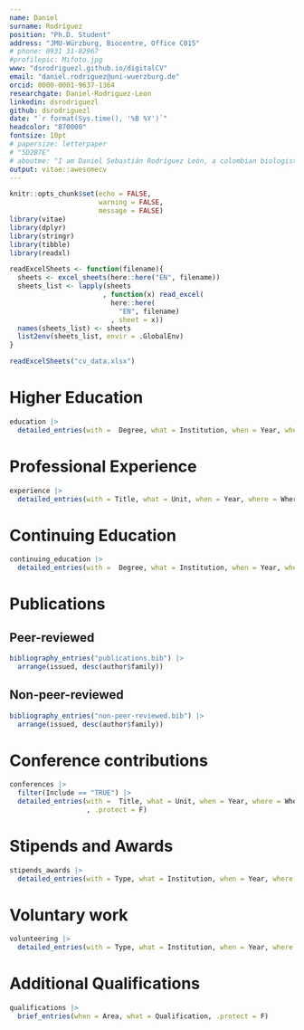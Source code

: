 ```yaml
---
name: Daniel
surname: Rodríguez
position: "Ph.D. Student"
address: "JMU-Würzburg, Biocentre, Office C015"
# phone: 0931 31-82967
#profilepic: Mifoto.jpg
www: "dsrodriguezl.github.io/digitalCV"
email: "daniel.rodriguez@uni-wuerzburg.de"
orcid: 0000-0001-9637-1364
researchgate: Daniel-Rodriguez-Leon
linkedin: dsrodriguezl
github: dsrodriguezl
date: "`r format(Sys.time(), '%B %Y')`"
headcolor: "870000"
fontsize: 10pt
# papersize: letterpaper
# "5D2B7E"
# aboutme: "I am Daniel Sebastián Rodríguez León, a colombian biologist with a great interest in Behavioral and Chemical Ecology, in particular towards the study of Social Organization and Evolution, as well as Animal Communication."
output: vitae::awesomecv
---
```


```r
knitr::opts_chunk$set(echo = FALSE,
                      warning = FALSE,
                      message = FALSE)
library(vitae)
library(dplyr)
library(stringr)
library(tibble)
library(readxl)

readExcelSheets <- function(filename){
  sheets <- excel_sheets(here::here("EN", filename))
  sheets_list <- lapply(sheets
                       , function(x) read_excel(
                         here::here(
                           "EN", filename)
                         , sheet = x))
  names(sheets_list) <- sheets
  list2env(sheets_list, envir = .GlobalEnv)
}

readExcelSheets("cv_data.xlsx")
```

# Higher Education

```r
education |> 
  detailed_entries(with =  Degree, what = Institution, when = Year, where = Where, why = detail, .protect = F)
```

# Professional Experience

```r
experience |> 
  detailed_entries(with = Title, what = Unit, when = Year, where = Where, why = detail, .protect = F)
```

# Continuing Education

```r
continuing_education |> 
  detailed_entries(with =  Degree, what = Institution, when = Year, where = Where, why = detail, .protect = F)
```

# Publications

## Peer-reviewed

```r
bibliography_entries("publications.bib") |>
  arrange(issued, desc(author$family))
```

## Non-peer-reviewed

```r
bibliography_entries("non-peer-reviewed.bib") |>
  arrange(issued, desc(author$family))
```

# Conference contributions

```r
conferences |> 
  filter(Include == "TRUE") |> 
  detailed_entries(with =  Title, what = Unit, when = Year, where = Where, why = detail
                   , .protect = F)
```

# Stipends and Awards

```r
stipends_awards |>  
  detailed_entries(with = Type, what = Institution, when = Year, where = Where, .protect = F)

```

# Voluntary work

```r
volunteering |>  
  detailed_entries(with = Type, what = Institution, when = Year, where = Where, .protect = F)

```


# Additional Qualifications

```r
qualifications |> 
  brief_entries(when = Area, what = Qualification, .protect = F)
```

